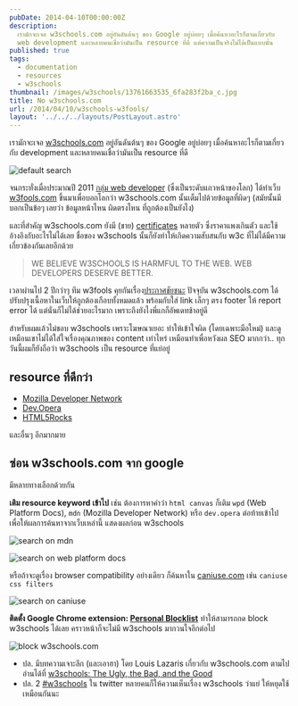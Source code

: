 ```yaml
---
pubDate: 2014-04-10T00:00:00Z
description:
  เรามักจะเจอ w3schools.com อยู่อันดันต้นๆ ของ Google อยู่บ่อยๆ เมื่อค้นหาอะไรก็ตามเกี่ยวกับ
  web development และหลายคนเชื่อว่ามันเป็น resource ที่ดี แต่ความเป็นจริงไม่ได้เป็นแบบนั้น
published: true
tags:
  - documentation
  - resources
  - w3schools
thumbnail: /images/w3schools/13761663535_6fa283f2ba_c.jpg
title: No w3schools.com
url: /2014/04/10/w3schools-w3fools/
layout: '../../../layouts/PostLayout.astro'
---
```


เรามักจะเจอ [w3schools.com](https://www.w3schools.com/) อยู่อันดันต้นๆ ของ Google อยู่บ่อยๆ เมื่อค้นหาอะไรก็ตามเกี่ยวกับ development และหลายคนเชื่อว่ามันเป็น resource ที่ดี

![default search](/images/w3schools/13761664795_0e2d9da43b_c.jpg)

จนกระทั่งเมื่อประมาณปี 2011 [กลุ่ม web developer](https://www.w3fools.com/#contributors) (ซึ่งเป็นระดับแถวหน้าของโลก) ได้ทำเว็บ [w3fools.com](https://www.w3fools.com/) ขึ้นมาเพื่อบอกโลกว่า w3schools.com นั้นเต็มไปด้วยข้อมูลที่ผิดๆ (สมัยนั้นมีบอกเป็นข้อๆ เลยว่า ข้อมูลหน้าไหน ผิดตรงไหน ที่ถูกต้องเป็นยังไง)

และที่สำคัญ w3schools.com ยังมี (ขาย) [certificates](https://www.w3schools.com/cert/default.asp) หลายตัว ซึ่งราคาแพงเกินตัว และใช้อ้างอิงกับอะไรไม่ได้เลย ชื่อของ w3schools นั้นก็ยังทำให้เกิดความสับสนกับ w3c ที่ไม่ได้มีความเกี่ยวข้องกันเลยอีกด้วย

<blockquote><p>WE BELIEVE W3SCHOOLS IS HARMFUL TO THE WEB. WEB DEVELOPERS DESERVE BETTER.</p></blockquote>

เวลาผ่านไป 2 ปีกว่าๆ ทีม w3fools คุยกันเรื่อง[ประกาศชัยชนะ](https://github.com/paulirish/w3fools/issues/50) ปัจจุบัน w3schools.com ได้ปรับปรุงเนื้อหาในเว็บให้ถูกต้องเกือบทั้งหมดแล้ว พร้อมกับใส่ link เล็กๆ ตรง footer ให้ report error ได้ แต่นั่นก็ไม่ได้ช่วยอะไรมาก เพราะถึงยังไงพี่แกก็อัพเดทช้าอยู่ดี

สำหรับผมแล้วไม่ชอบ w3schools เพราะโฆษณาเยอะ ทำให้เข้าใจผิด (โดยเฉพาะมือใหม่) และดูเหมือนเขาไม่ได้ใส่ใจเรื่องคุณภาพของ content เท่าไหร่ เหมือนทำเพื่อหวังผล SEO มากกว่า.. ทุกวันนี้ผมก็ยังถือว่า w3schools เป็น resource ที่แย่อยู่

## resource ที่ดีกว่า

- [Mozilla Developer Network](https://developer.mozilla.org/)
- [Dev.Opera](https://dev.opera.com/)
- [HTML5Rocks](https//www.html5rocks.com/en/resources)

และอื่นๆ อีกมากมาย

## ซ่อน w3schools.com จาก google

มีหลายทางเลือกด้วยกัน

**เติม resource keyword เข้าไป** เช่น ต้องการหาคำว่า `html canvas` ก็เติม `wpd` (Web Platform Docs), `mdn` (Mozilla Developer Network) หรือ `dev.opera` ต่อท้ายเข้าไป เพื่อให้ผลการค้นหาจากเว็บเหล่านี้ แสดงผลก่อน w3schools

![search on mdn](/images/w3schools/13761663535_6fa283f2ba_c.jpg)

![search on web platform docs](/images/w3schools/13762037044_89bfd944b6_c.jpg)

หรือถ้าจะดูเรื่อง browser compatibility อย่างเดียว ก็ค้นหาใน [caniuse.com](https://caniuse.com) เช่น `caniuse css filters`

![search on caniuse](/images/w3schools/13762221244_e99f726087_c.jpg)

**ติดตั้ง Google Chrome extension: [Personal Blocklist](https://chrome.google.com/webstore/detail/personal-blocklist-by-goo/nolijncfnkgaikbjbdaogikpmpbdcdef)** ทำให้สามารถกด block w3schools ได้เลย คราวหน้าก็จะไม่มี w3schools มากวนใจอีกต่อไป

![block w3schools.com](/images/w3schools/13761679723_aa1f198a72_c.jpg)

- ปล. มีบทความเจาะลึก (และเอาฮา) โดย Louis Lazaris เกี่ยวกับ w3schools.com ตามไปอ่านได้ที่ [w3schools: The Ugly, the Bad, and the Good](https://www.impressivewebs.com/w3schools-ugly-bad-good/)
- ปล. 2 [#w3schools](https://twitter.com/search?q=%23w3schools&src=typd&f=realtime) ใน twitter หลายคนก็ให้ความเห็นเรื่อง w3schools ว่าแย่ ให้หยุดใช้เหมือนกันนะ
